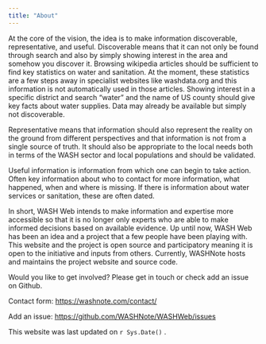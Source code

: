 ```yaml
---
title: "About"
---
```


At the core of the vision, the idea is to make information discoverable, representative, and useful. Discoverable means that it can not only be found through search and also by simply showing interest in the area and somehow you discover it. Browsing wikipedia articles should be sufficient to find key statistics on water and sanitation. At the moment, these statistics are a few steps away in specialist websites like washdata.org and this information is not automatically used in those articles. Showing interest in a specific district and search "water" and the name of US county should give key facts about water supplies. Data may already be available but simply not discoverable.

Representative means that information should also represent the reality on the ground from different perspectives and that information is not from a single source of truth. It should also be appropriate to the local needs both in terms of the WASH sector and local populations and should be validated.

Useful information is information from which one can begin to take action. Often key information about who to contact for more information, what happened, when and where is missing. If there is information about water services or sanitation, these are often dated.

In short, WASH Web intends to make information and expertise more accessible so that it is no longer only experts who are able to make informed decisions based on available evidence. Up until now, WASH Web has been an idea and a project that a few people have been playing with. This website and the project is open source and participatory meaning it is open to the initiative and inputs from others. Currently, WASHNote hosts and maintains the project website and source code.

Would you like to get involved? Please get in touch or check add an issue on Github.

Contact form: <https://washnote.com/contact/>

Add an issue: <https://github.com/WASHNote/WASHWeb/issues>

This website was last updated on `r Sys.Date()` .
